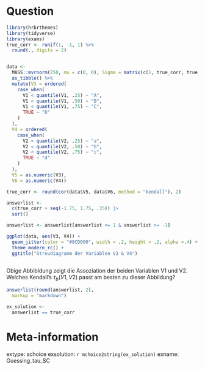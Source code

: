 Question
========
```r
library(hrbrthemes)
library(tidyverse)
library(exams)
true_corr <- runif(1, -1, 1) %>% 
  round(., digits = 2) 


data <-
  MASS::mvrnorm(250, mu = c(0, 0), Sigma = matrix(c(1, true_corr, true_corr, 1), 2, 2)) %>%
  as_tibble() %>%
  mutate(V3 = ordered(
    case_when(
      V1 < quantile(V1, .25) ~ "A",
      V1 < quantile(V1, .50) ~ "B",
      V1 < quantile(V1, .75) ~ "C",
      TRUE ~ "D"
    )
  ),
  V4 = ordered(
    case_when(
      V2 < quantile(V2, .25) ~ "a",
      V2 < quantile(V2, .50) ~ "b",
      V2 < quantile(V2, .75) ~ "c",
      TRUE ~ "d"
    )
  ),
  V5 = as.numeric(V3),
  V6 = as.numeric(V4))

true_corr <- round(cor(data$V5, data$V6, method = "kendall"), 2)

answerlist <- 
  c(true_corr + seq(-1.75, 1.75, .35)) |> 
  sort() 

answerlist <- answerlist[answerlist <= 1 & answerlist >= -1]

ggplot(data, aes(V3, V4)) + 
  geom_jitter(color = "#8CD000", width = .2, height = .2, alpha =.4) +
  theme_modern_rc() + 
  ggtitle("Streudiagramm der Variablen V3 & V4")
  
```

Obige Abbibldung zeigt die Assoziation der beiden Variablen V1 und V2. Welches Kendall's $\tau_b (V1,V2)$ passt am besten zu dieser Abbildung?

```r
answerlist(round(answerlist, 2),
  markup = "markdown")
```

```r
ex_solution <- 
  answerlist == true_corr
```



Meta-information
================
extype: schoice
exsolution: `r mchoice2string(ex_solution)`
exname: Guessing_tau_SC